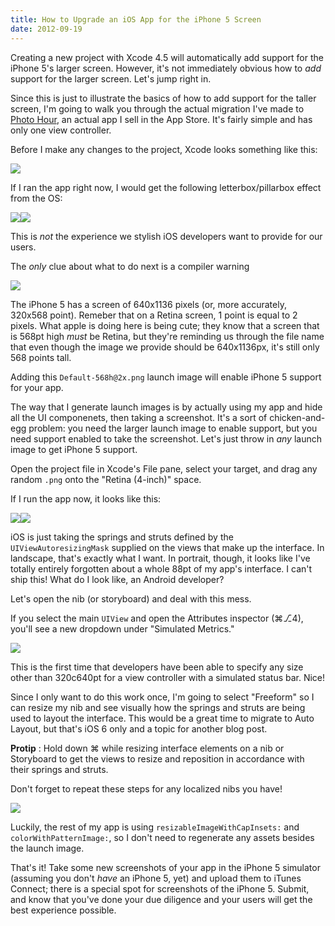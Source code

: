 ```yaml
---
title: How to Upgrade an iOS App for the iPhone 5 Screen
date: 2012-09-19
---
```



Creating a new project with Xcode 4.5 will automatically add support for the iPhone 5's larger screen. However, it's not immediately obvious how to _add_ support for the larger screen. Let's jump right in.

Since this is just to illustrate the basics of how to add support for the taller screen, I'm going to walk you through the actual migration I've made to [Photo Hour](http://itunes.apple.com/us/app/photo-hour/id524263013?ls=1&mt=8), an actual app I sell in the App Store. It's fairly simple and has only one view controller.

Before I make any changes to the project, Xcode looks something like this:

![](39E5B64D143A4203AA391A912AC2CC66.png)

If I ran the app right now, I would get the following letterbox/pillarbox effect from the OS:

![](F07E5C57D6384F8D852EDEDB890D8999.png)![](/img/import/blog/how-to-upgrade-an-ios-app-for-the-iphone-5-screen/67CD16741AAD4872960F38619B079032.png)

This is _not_ the experience we stylish iOS developers want to provide for our users.

The _only_ clue about what to do next is a compiler warning

![](56C93D758CBD4DC889CFB028D0915D4E.png)

The iPhone 5 has a screen of 640x1136 pixels (or, more accurately, 320x568 point). Remeber that on a Retina screen, 1 point is equal to 2 pixels. What apple is doing here is being cute; they know that a screen that is 568pt high _must_ be Retina, but they're reminding us through the file name that even though the image we provide should be 640x1136px, it's still only 568 points tall.

Adding this `Default-568h@2x.png` launch image will enable iPhone 5 support for your app.

The way that I generate launch images is by actually using my app and hide all the UI componenets, then taking a screenshot. It's a sort of chicken-and-egg problem: you need the larger launch image to enable support, but you need support enabled to take the screenshot. Let's just throw in _any_ launch image to get iPhone 5 support.

Open the project file in Xcode's File pane, select your target, and drag any random `.png` onto the "Retina (4-inch)" space.

If I run the app now, it looks like this:

![](CF671B33AAC64E1DB520130DFB19E295.png)![](/img/import/blog/how-to-upgrade-an-ios-app-for-the-iphone-5-screen/AD8EB78623D24F0A88390FAE216646C7.png)

iOS is just taking the springs and struts defined by the `UIViewAutoresizingMask` supplied on the views that make up the interface. In landscape, that's exactly what I want. In portrait, though, it looks like I've totally entirely forgotten about a whole 88pt of my app's interface. I can't ship this! What do I look like, an Android developer?

Let's open the nib (or storyboard) and deal with this mess.

If you select the main `UIView` and open the Attributes inspector (⌘⎇4), you'll see a new dropdown under "Simulated Metrics."

![](60AE31BB2BAE4158B6297BDFD4B1238B.png)

This is the first time that developers have been able to specify any size other than 320c640pt for a view controller with a simulated status bar. Nice!

Since I only want to do this work once, I'm going to select "Freeform" so I can resize my nib and see visually how the springs and struts are being used to layout the interface. This would be a great time to migrate to Auto Layout, but that's iOS 6 only and a topic for another blog post.

**Protip** : Hold down ⌘ while resizing interface elements on a nib or Storyboard to get the views to resize and reposition in accordance with their springs and struts.

Don't forget to repeat these steps for any localized nibs you have!

![](A8B17D70B6C7422DBDF436F67D0D1FFD.png)

Luckily, the rest of my app is using `resizableImageWithCapInsets:` and `colorWithPatternImage:`, so I don't need to regenerate any assets besides the launch image.

That's it! Take some new screenshots of your app in the iPhone 5 simulator (assuming you don't _have_ an iPhone 5, yet) and upload them to iTunes Connect; there is a special spot for screenshots of the iPhone 5. Submit, and know that you've done your due diligence and your users will get the best experience possible.


  